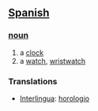 == [[Spanish]] ==
=== [[noun]] ===
#a [[clock]]
#a [[watch]], [[wristwatch]]

=== Translations ===
*[[Interlingua]]: [[horologio]]